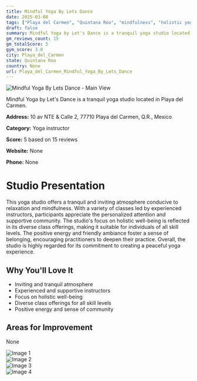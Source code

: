 ```yaml
---
title: Mindful Yoga By Lets Dance
date: 2025-03-08
tags: ["Playa del Carmen", "Quintana Roo", "mindfulness", "holistic yoga", "atmosphere", "community", "Playa del Carmen"]  
draft: false
summary: Mindful Yoga by Let's Dance is a tranquil yoga studio located in Playa del Carmen.
gm_reviews_count: 15
gm_totalScore: 5
gym_score: 3.8
city: Playa_del_Carmen
state: Quintana Roo
country: None
url: Playa_del_Carmen_Mindful_Yoga_By_Lets_Dance
---
```


<div className="aspect-[16/9] relative my-8">
  <img 
    src="https://lh5.googleusercontent.com/p/AF1QipNf4bK9AV0RApi8Frq6QwzizDF_TmdeLb1pjA0Z=w1920-h1080-k-no"
    alt="Mindful Yoga By Lets Dance - Main View"
    className="object-cover absolute inset-0 w-full h-full rounded-lg"
  />
</div>

Mindful Yoga by Let's Dance is a tranquil yoga studio located in Playa del Carmen.

**Address:** 10 av NTE & Calle 2, 77710 Playa del Carmen, Q.R., Mexico

**Category:** Yoga instructor

**Score:** 5 based on 15 reviews

**Website:** None

**Phone:** None

# Studio Presentation

This yoga studio offers a tranquil and inviting atmosphere conducive to relaxation and mindfulness. With a variety of classes led by experienced instructors, participants appreciate the personalized attention and supportive community. The studio's focus on holistic well-being is reflected in its diverse class offerings, making it suitable for individuals of all skill levels. The positive energy and friendly ambiance foster a sense of belonging, encouraging practitioners to deepen their practice. Overall, the studio is highly regarded for its commitment to creating a peaceful yoga experience.



## Why You'll Love It

- Inviting and tranquil atmosphere
- Experienced and supportive instructors
- Focus on holistic well-being
- Diverse class offerings for all skill levels
- Positive energy and sense of community

## Areas for Improvement

None

<div className="grid grid-cols-1 xl:grid-cols-2 gap-4 my-8">
<div className="aspect-[4/3] relative"><img src="https://lh5.googleusercontent.com/p/AF1QipO1yDuznDwQN-8A5PgoKhwaTjFNJOTd5_0KPz4i=w1920-h1080-k-no" alt="Image 1" className="object-cover absolute inset-0 w-full h-full rounded-lg" /></div>
<div className="aspect-[4/3] relative"><img src="https://lh5.googleusercontent.com/p/AF1QipOo_mvBlv6tDWCE62q1AB_uuvYE6DRyOY-jCQPI=w1920-h1080-k-no" alt="Image 2" className="object-cover absolute inset-0 w-full h-full rounded-lg" /></div>
<div className="aspect-[4/3] relative"><img src="https://lh5.googleusercontent.com/p/AF1QipMuqw7P02y1Z7DN-H9JputOkMRARXwTeXzewa1d=w1920-h1080-k-no" alt="Image 3" className="object-cover absolute inset-0 w-full h-full rounded-lg" /></div>
<div className="aspect-[4/3] relative"><img src="https://lh5.googleusercontent.com/p/AF1QipNra-ZyXniftbWSYNlboAp-pjBIrG-VK7__7c6v=w1920-h1080-k-no" alt="Image 4" className="object-cover absolute inset-0 w-full h-full rounded-lg" /></div>
</div>